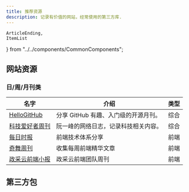 ```yaml
---
title: 推荐资源
description: 记录有价值的网站，经常使用的第三方库.
---
```


    ArticleEnding,
    ItemList
} from "../../components/CommonComponents";




## 网站资源

### 日/周/月刊类

| **名字** | **介绍** | **类型** |
| --- | --- | --- |
| [HelloGitHub](https://github.com/521xueweihan/HelloGitHub) | 分享 GitHub 有趣、入门级的开源月刊。 | 综合 |
| [科技爱好者周刊](https://github.com/ruanyf/weekly/) | 阮一峰的网络日志，记录科技相关内容。 | 综合 |
| [每日时报](https://wubaiqing.github.io/zaobao/) | 前端技术体系分享 | 前端 |
| [奇舞周刊](https://weekly.75.team/) | 收集每周前端精华文章 | 前端 |
| [政采云前端小报](https://weekly.zoo.team/) | 政采云前端团队周刊 | 前端 |

## 第三方包

<ItemList data={packageList}/>

<ArticleEnding/>
